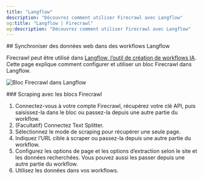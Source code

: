 ```yaml
---
title: "Langflow"
description: "Découvrez comment utiliser Firecrawl avec Langflow"
og:title: "Langflow | Firecrawl"
og:description: "Découvrez comment utiliser Firecrawl avec Langflow"
---
```


<div id="sync-web-data-in-langflow-workflows">
  ## Synchroniser des données web dans des workflows Langflow
</div>

Firecrawl peut être utilisé dans [Langflow, l’outil de création de workflows IA](https://www.langflow.org/). Cette page explique comment configurer et utiliser un bloc Firecrawl dans Langflow.

<img
  className="block"
  src="/images/fc_langflow_block.png"
  alt="Bloc Firecrawl dans Langflow"
/>

<div id="scraping-with-firecrawl-blocks">
  ### Scraping avec les blocs Firecrawl
</div>

1. Connectez-vous à votre compte Firecrawl, récupérez votre clé API, puis saisissez-la dans le bloc ou passez-la depuis une autre partie du workflow.
2. (Facultatif) Connectez Text Splitter.
3. Sélectionnez le mode de scraping pour récupérer une seule page.
4. Indiquez l’URL cible à scraper ou passez-la depuis une autre partie du workflow.
5. Configurez les options de page et les options d’extraction selon le site et les données recherchées. Vous pouvez aussi les passer depuis une autre partie du workflow.
6. Utilisez les données dans vos workflows.